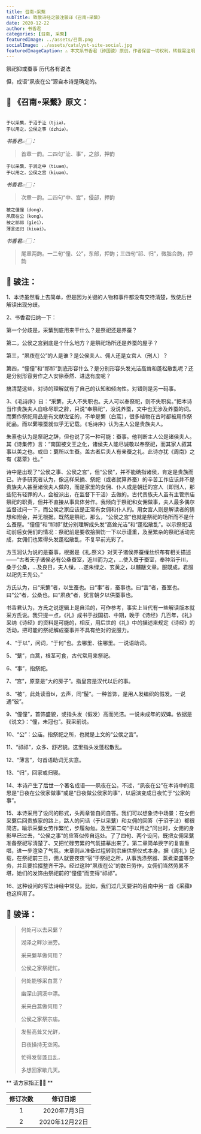 ```yaml
---
title: 召南∘采蘩
subTitle: 致敬诗经之骏注骏译《召南∘采蘩》 
date: 2020-12-22 
author: 书香君
categories: [召南, 采蘩]
featuredImage: ../assets/召南.png
socialImage: ../assets/catalyst-site-social.jpg
featuredImageCaption: ⚠️️ 本文系书香君（钟国骏）原创，作者保留一切权利，转载需注明出处。
---
```


祭祀抑或蚕事
历代各有说法

但，成语“夙夜在公”源自本诗是确定的。

## 🌼 《召南∘采蘩》原文：
```

于以采蘩，于沼于沚（tjiə）。
于以用之，公侯之事（dzhiə）。

```
*书香君👉🏻：* 

> 首章一韵。二四句“沚、事”，之部，押韵

```
于以采蘩，于涧之中（tiuəm）。
于以用之，公侯之宫（kiuəm）。

```
*书香君👉🏻：* 

> 次章一韵。二四句“中、宫”，侵部，押韵

```
被之僮僮（dong），
夙夜在公（kong）。
被之祁祁（giei），
薄言还归（kiuəi）。

```
*书香君👉🏻：* 

> 尾章两韵。一二句“僮、公”，东部，押韵；三四句“祁、归”，微脂合韵，押韵

## 🍁️ 骏注：

1、本诗虽然看上去简单，但是因为关键的人物和事件都没有交待清楚，致使后世解读出现分歧。

2、书香君归纳一下：

第一个分歧是，采蘩到底用来干什么？是祭祀还是养蚕？

第二，公侯之宫到底是个什么地方？是祭祀场所还是养蚕的屋子？

第三，“夙夜在公”的人是谁？是公侯夫人、佣人还是女宫人（刑人）？

第四，“僮僮”和“祁祁”到底形容什么？是分别形容头发光洁高耸和蓬松散乱呢？还是分别形容劳作之人安徐泰然、进退有度呢？

搞清楚这些，对诗的理解就有了自己的认知和倾向性。对错则是另一码事。

3、《毛诗序》曰：“采蘩，夫人不失职也。夫人可以奉祭祀，则不失职矣。”把本诗当作贵族夫人自咏尽职之辞，只说“奉祭祀”，没说养蚕，文中也无涉及养蚕的词。而蘩作祭祀用品是有文献佐证的，不单是蘩（白蒿），很多植物在古时都被用作祭祀品。而以蘩喂蚕就似乎无记载。《毛诗序》认为主人公是贵族夫人。

朱熹也认为是祭祀之辞，但也说了另一种可能：蚕事。他判断主人公是诸侯夫人。其《诗集传》言：“南国被文王之化，诸侯夫人能尽诚敬以奉祭祀，而其家人叙其事以美之也。或曰：蘩所以生蚕。盖古者后夫人有亲蚕之礼。此诗亦犹《周南》之有《葛覃》也。”

诗中是出现了“公侯之事、公侯之宫”，但“公侯”，并不能确指诸侯，肯定是贵族而已。许多研究者认为，像这样采摘、祭祀（或者就算养蚕）的辛苦工作应该并不是贵族夫人甚至诸侯夫人做的，而是家里的女佣、仆人或是朝廷的宫人（即刑人，那些犯有轻罪的人，会被派出，在监督下干活）去做的。古代贵族夫人虽有主管宗庙祭祀的职责，但并不直接从事具体劳作。我倾向于祭祀和女佣做事，夫人最多偶尔监督过问一下，而公侯之家应该是正常有女佣和仆人的。用女宫人则是解读者的猜想和附会，并无根据。既然是祭祀，那么，“公侯之宫”也就是祭祀的场所而不是什么蚕屋。“僮僮”和“祁祁”就分别理解成头发“高耸光洁”和“蓬松散乱”。以示祭祀活动前后女佣们的情况：祭祀前是要收拾捯饬一下以示谨重，及至繁杂的祭祀活动完成，女佣们也累得头发蓬松散乱，不复早前光彩了。

方玉润认为说的是蚕事，根据是《礼.祭义》对天子诸侯养蚕缫丝织布有相关描述——“古者天子诸侯必有公桑蚕室，近川而为之，…使入蚕于蚕室，奉种浴于川，桑于公桑，…及良日，夫人缫，…遂朱绿之、玄黄之，以黼黻文章。服既成，君服以祀先王先公。”

方氏认为，曰“采蘩”者，以生蚕也。曰“事”者，蚕事也。曰“宫”者，蚕室也。曰“公”者，公桑也。曰“夙夜”者，犹言朝夕以供蚕事也。

书香君认为，方氏之说逻辑上是自洽的，可作参考，事实上当代有一些解读版本就采方氏说。我只提一点，《礼》成书于战国初、中期，晚于《诗经》几百年，《礼》采纳《诗经》的资料是可能的，相反，用后世的《礼》中的描述来规定《诗经》的活动，把可能的祭祀解成蚕事并不具有绝对的说服力。

4、“于以”，问词，“于何”也。去哪里、往哪里。一说语助词。

5、“蘩”，白蒿，根茎可食，古代常用来祭祀。

6、“事”，指祭祀。

7、“宫”，原意是“大的房子”。指皇宫是汉代以后的事。

8、“被”，此处读音bi，去声，同“髲”。一种首饰，是用人发编织的假发。一说通“彼”。

9、“僮僮”，首饰盛貌，或指头发（假发）高而光洁。一说未成年的奴婢。依据是《说文》：“僮，未冠也”。我采前说。

10、“公”：公庙。指祭祀之所，也就是上文的“公侯之宫”。

11、“祁祁”，众多、舒迟貌。这里指头发蓬松散乱。

12、“薄言”，句首语助词无实意。

13、“归”，回家或归寝。

14、本诗产生了后世一个著名成语——夙夜在公。不过，“夙夜在公”在本诗中的意思是“日夜在公侯家做事”或是“日夜做公侯家的事”，以后演变成日夜忙于“公家的事”。

15、本诗采用了设问的形式，头两章皆自问自答。我们可以想象诗中场景：在女佣采蘩后回贵族家的路上，路人的问话（于以采蘩）和女佣的回答（于沼于沚）都很简洁。喻示采蘩女劳作繁忙，步履匆匆。及至第二句“于以用之”问出时，女佣的身影早已过去，“公侯之事”的应答似传自远处。了了四句、两个设问，既把女佣采蘩准备祭祀写清楚了、又把忙碌劳累的气氛描摹出来了。第二章简单换字的复沓重唱，进一步渲染了气氛。末章则从准备过程转到宗庙供祭仪式本身。据《周礼》记载，在祭祀前三日，佣人就要夜夜“宿”于祭祀之所，从事洗涤祭器、蒸煮粢盛等杂务，并且要拾掇整齐干净。经过这种“夙夜在公”的数日劳作，女佣们当然劳累不堪，她们的发饰由祭祀前的“僮僮”而变得“祁祁”。

16、这种设问的写法诗经中常见。比如，我们过几天要讲的召南中另一首《采蘋》也这样用了。

## 🍁️ 骏译：

> 何处可以去采蘩？
> 
> 湖泽之畔沙洲旁。
> 
> 采来蘩草做何用？
> 
> 公侯之家祭祀忙。

> 何处能够采白蒿？
> 
> 幽深山涧溪中漂。
> 
> 采来白蒿做何用？
> 
> 公侯之家祭宗庙。

> 发髻高耸又光鲜，
> 
> 日夜操持无空闲。
> 
> 忙得发髻蓬且乱，
> 
> 多想回家歇几天。

** 请方家指正🙏🏻 **

| 修订次数      | 修订日期 | 
|   :----: |    :----:   | 
| 1    | 2020年7月3日       | 
| 2    | 2020年12月22日       | 
